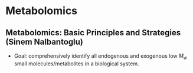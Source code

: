# Metabolomics

## Metabolomics: Basic Principles and Strategies (Sinem Nalbantoglu)
- Goal: comprehensively identify all endogenous and exogenous low $M_w$ small molecules/metabolites in a biological system.